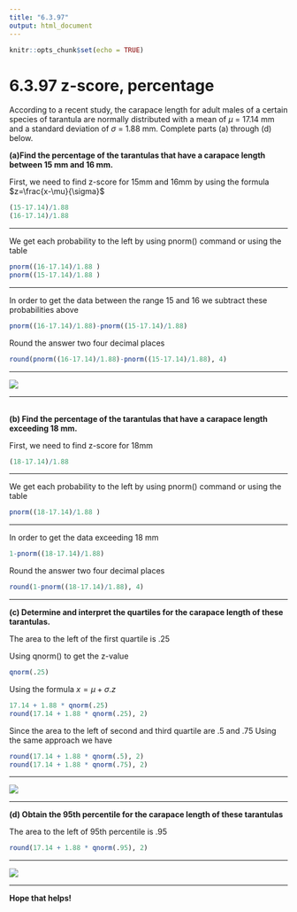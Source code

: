 ```yaml
---
title: "6.3.97"
output: html_document
---
```


```r
knitr::opts_chunk$set(echo = TRUE)
```

# 6.3.97 z-score, percentage{-}

According to a recent study, the carapace length for adult males of a certain species of tarantula are normally distributed with a mean of $\mu$ = 17.14
mm and a standard deviation of $\sigma$ = 1.88
mm. Complete parts​ (a) through​ (d) below.
<br/>

**(a)Find the percentage of the tarantulas that have a carapace length between 15 mm and 16 mm.**

First, we need to find z-score for 15mm and 16mm by using the formula $z=\frac{x-\mu}{\sigma}$
```r
(15-17.14)/1.88
(16-17.14)/1.88 
```
<hr />
We get each probability to the left by using pnorm() command or using the table
```r
pnorm((16-17.14)/1.88 )
pnorm((15-17.14)/1.88 )
```
<hr />
In order to get the data between the range 15 and 16 we subtract these probabilities above
```r
pnorm((16-17.14)/1.88)-pnorm((15-17.14)/1.88)
```
Round the answer two four decimal places
```r
round(pnorm((16-17.14)/1.88)-pnorm((15-17.14)/1.88), 4)
```
<hr />
![](https://raw.githubusercontent.com/sileaderwt/MTH1320-UMSL/main/Image%2BData/6.3.97/6.3.97%20part%20a%20b.png)
<hr/>
<br/>
**(b) Find the percentage of the tarantulas that have a carapace length exceeding 18 mm.**

First, we need to find z-score for 18mm
```r
(18-17.14)/1.88
```
<hr />
We get each probability to the left by using pnorm() command or using the table
```r
pnorm((18-17.14)/1.88 )
```
<hr />
In order to get the data exceeding 18 mm
```r
1-pnorm((18-17.14)/1.88)
```
Round the answer two four decimal places
```r
round(1-pnorm((18-17.14)/1.88), 4)
```
<hr />
**(c) Determine and interpret the quartiles for the carapace length of these tarantulas.**

The area to the left of the first quartile is .25 

Using qnorm() to get the z-value
```r
qnorm(.25)
```

Using the formula $x = \mu + \sigma . z$
```r
17.14 + 1.88 * qnorm(.25)
round(17.14 + 1.88 * qnorm(.25), 2)
```

Since the area to the left of second and third quartile are .5 and .75 Using the same approach we have
```r
round(17.14 + 1.88 * qnorm(.5), 2)
round(17.14 + 1.88 * qnorm(.75), 2)
```
<hr />
![](https://raw.githubusercontent.com/sileaderwt/MTH1320-UMSL/main/Image%2BData/6.3.97/6.3.97%20part%20c.png)
<hr/>
**(d) Obtain the 95th percentile for the carapace length of these tarantulas**

The area to the left of 95th percentile is .95
```r
round(17.14 + 1.88 * qnorm(.95), 2)
```
<hr />
![](https://raw.githubusercontent.com/sileaderwt/MTH1320-UMSL/main/Image%2BData/6.3.97/6.3.97%20part%20d.png)
<hr/>
**Hope that helps!**